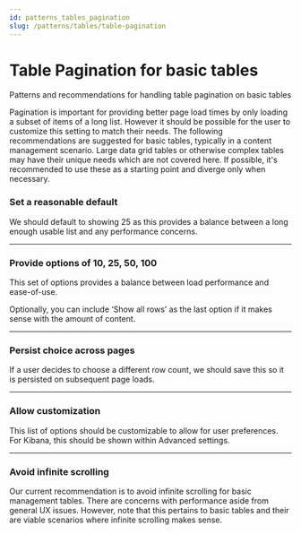 ```yaml
---
id: patterns_tables_pagination
slug: /patterns/tables/table-pagination
---
```


# Table Pagination for basic tables
Patterns and recommendations for handling table pagination on basic tables


Pagination is important for providing better page load times by only loading a subset of items of a long list. However it should be possible for the user to customize this setting to match their needs. The following recommendations are suggested for basic tables, typically in a content management scenario. Large data grid tables or otherwise complex tables may have their unique needs which are not covered here. If possible, it's recommended to use these as a starting point and diverge only when necessary.


### Set a reasonable default

We should default to showing 25 as this provides a balance between a long enough usable list and any performance concerns.

<FigmaEmbed url="https://www.figma.com/file/nemD75hQd2KHEddjVcVbrB/Table-Pagination-%5B184%5D?type=design&node-id=413%3A91091&t=ehLjtX0PIei6US7B-1" />


- - - 


### Provide options of 10, 25, 50, 100

This set of options provides a balance between load performance and ease-of-use. 

Optionally, you can include ‘Show all rows’ as the last option if it makes sense with the amount of content.

<FigmaEmbed url="https://www.figma.com/file/nemD75hQd2KHEddjVcVbrB/Table-Pagination-%5B184%5D?type=design&node-id=429%3A91091&t=ehLjtX0PIei6US7B-1" />


- - -


### Persist choice across pages

If a user decides to choose a different row count, we should save this so it is persisted on subsequent page loads.

<FigmaEmbed url="https://www.figma.com/file/nemD75hQd2KHEddjVcVbrB/Table-Pagination-%5B184%5D?type=design&node-id=429%3A91092&t=ehLjtX0PIei6US7B-1" />


- - - 

### Allow customization

This list of options should be customizable to allow for user preferences.  For Kibana, this should be shown within Advanced settings.

<FigmaEmbed url="https://www.figma.com/file/nemD75hQd2KHEddjVcVbrB/Table-Pagination-%5B184%5D?type=design&node-id=429%3A91093&t=ehLjtX0PIei6US7B-1" />


- - - 

### Avoid infinite scrolling

Our current recommendation is to avoid infinite scrolling for basic management tables. There are concerns with performance aside from general UX issues. However, note that this pertains to basic tables and their are viable scenarios where infinite scrolling makes sense.